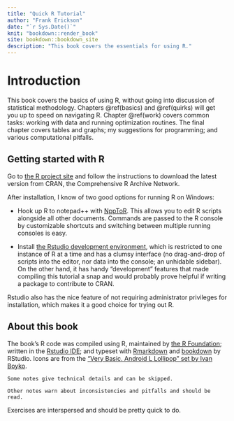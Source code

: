 ```yaml
--- 
title: "Quick R Tutorial"
author: "Frank Erickson"
date: "`r Sys.Date()`"
knit: "bookdown::render_book"
site: bookdown::bookdown_site
description: "This book covers the essentials for using R."
---
```


# Introduction

This book covers the basics of using R, without going into discussion of statistical methodology. Chapters \@ref(basics) and \@ref(quirks) will get you up to speed on navigating R. Chapter \@ref(work) covers common tasks: working with data and running optimization routines. The final chapter covers tables and graphs; my suggestions for programming; and various computational pitfalls.

## Getting started with R

Go to [the R project site](https://www.r-project.org/) and follow the instructions to download the latest version from CRAN, the Comprehensive R Archive Network.

After installation, I know of two good options for running R on Windows:

- Hook up R to notepad++ with [NppToR](https://sourceforge.net/projects/npptor/). This allows you to edit R scripts alongside all other documents. Commands are passed to the R console by customizable shortcuts and switching between multiple running consoles is easy.

- Install [the Rstudio development environment](https://www.rstudio.com/), which is restricted to one instance of R at a time and has a clumsy interface (no drag-and-drop of scripts into the editor, nor data into the console; an unhidable sidebar). On the other hand, it has handy "development" features that made compiling this tutorial a snap and would probably prove helpful if writing a package to contribute to CRAN.

Rstudio also has the nice feature of not requiring administrator privileges for installation, which makes it a good choice for trying out R.

## About this book

The book's R code was compiled using R, maintained by [the R Foundation](https://www.r-project.org/); written in the [Rstudio IDE](https://www.rstudio.com/products/rstudio/); and typeset with [Rmarkdown](http://rmarkdown.rstudio.com/) and [bookdown](https://bookdown.org/) by RStudio. Icons are from the ["Very Basic. Android L Lollipop" set by Ivan Boyko](https://www.iconfinder.com/iconsets/very-basic-android-l-lollipop).


```block
Some notes give technical details and can be skipped.
```

```block
Other notes warn about inconsistencies and pitfalls and should be read.
```

Exercises are interspersed and should be pretty quick to do.